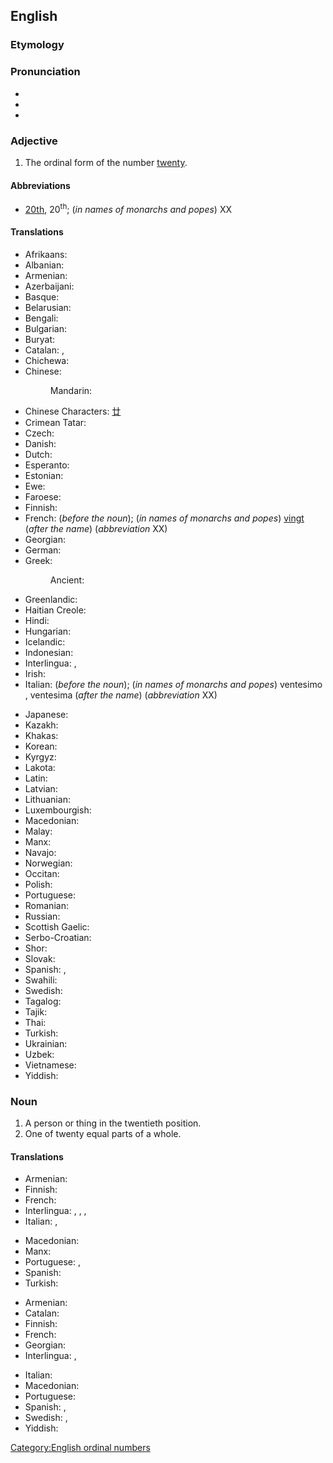 ==English==
{{number box|en|20}}

===Etymology===
{{suffix|en|twenty|eth}}

===Pronunciation===
* {{IPA|/ˈtwɛnti.əθ/|lang=en}}
* {{audio|en-us-twentieth.ogg|Audio (US)|lang=en}}
* {{hyphenation|twen|ti|eth|lang=en}}

===Adjective===
{{en-adj|-}}

# The ordinal form of the number [[twenty]].

====Abbreviations====
* [[20th]], 20<sup>th</sup>; (''in names of monarchs and popes'') XX

====Translations====
{{trans-top-also|ordinal form of twenty|20th}}
* Afrikaans: {{t+|af|twintigste}}
* Albanian: {{t+|sq|njëzetë}}
* Armenian: {{t+|hy|քսաներորդ}}
* Azerbaijani: {{t|az|iyirminci}}
* Basque: {{t|eu|hogeigarren}}
* Belarusian: {{t|be|двацца́ты}}
* Bengali: {{t|bn|বিংশ}}
* Bulgarian: {{t|bg|двадесети|tr=dvadeseti}}
* Buryat: {{t|bua|хоридохи}}
* Catalan: {{t+|ca|vintè}}, {{t|ca|vigèsim}}
* Chichewa: {{t|ny|chamakumi awiri}}
* Chinese:
*: Mandarin: {{t+|cmn|第二十|tr=dì èrshí}}
* Chinese Characters: [[廿]]
* Crimean Tatar: {{t|crh|yigirminci}}
* Czech: {{t+|cs|dvacátý}}
* Danish: {{t+|da|tyvende}}
* Dutch: {{t+|nl|twintigste}}
* Esperanto: {{t|eo|dudeka}}
* Estonian: {{t|et|kahekümnes}}
* Ewe: {{t|ee|blaevelia|n}}
* Faroese: {{t|fo|tjúgundi}}
* Finnish: {{t|fi|kahdeskymmenes}}
* French: {{t+|fr|vingtième}} (''before the noun''); (''in names of monarchs and popes'') [[vingt]] (''after the name'') (''abbreviation'' XX)
* Georgian: {{t|ka|მეოცე}}
* German: {{t+|de|zwanzigste}}
* Greek: {{t+|el|εικοστός}}
*: Ancient: {{t|grc|εἰκοστός}}
* Greenlandic: {{t|kl|tyviat}}
* Haitian Creole: {{t|ht|ventyèm}}
* Hindi: {{t|hi|बिसवां|tr=bisavāṁ}}
* Hungarian: {{t+|hu|huszadik}}
* Icelandic: {{t|is|tuttugasta}}
* Indonesian: {{t|id|keduapuluh}}
* Interlingua: {{t|ia|vintesime}}, {{t|ia|vigesime}}
* Irish: {{t|ga|fichiú}}
* Italian: {{t+|it|ventesimo}} (''before the noun''); (''in names of monarchs and popes'') ventesimo {{g|m}}, ventesima {{g|f}} (''after the name'') (''abbreviation'' XX)
{{trans-mid}}
* Japanese: {{t|ja|第二十|tr=dai nijū}}
* Kazakh: {{t|kk|жиырмасыншы|sc=Cyrl}}
* Khakas: {{t|kjh|чибіргінӌі|sc=Cyrl}}
* Korean: {{t+|ko|스무째}}
* Kyrgyz: {{t+|ky|жыйырманчы|sc=Cyrl}}
* Lakota: {{t|lkt|iwikcemna nuŋpa}}
* Latin: {{t|la|vīcēsimus}}
* Latvian: {{t|lv|divdesmitais}}
* Lithuanian: {{t+|lt|dvidešimtas}}
* Luxembourgish: {{t|lb|zwanzegst}}
* Macedonian: {{t|mk|дваесетти|tr=dváesetti}}
* Malay: {{t|ms|kedua puluh}}
* Manx: {{t|gv|feedoo}}
* Navajo: {{t|nv|naadíín góneʼ}}
* Norwegian: {{t+|no|tjuende}}
* Occitan: {{t|oc|vinten}}
* Polish: {{t+|pl|dwudziesty}}
* Portuguese: {{t+|pt|vigésimo}}
* Romanian: {{t+|ro|douăzecilea}}
* Russian: {{t+|ru|двадца́тый}}
* Scottish Gaelic: {{t|gd|ficheadamh}}
* Serbo-Croatian: {{t+|sh|dvadeseti}}
* Shor: {{t|cjs|чегирбенчи}}
* Slovak: {{t+|sk|dvadsiaty}}
* Spanish: {{t+|es|vigésimo}}, {{t+|es|veinteno}}
* Swahili: {{t+|sw|ishirini}}
* Swedish: {{t+|sv|tjugonde}}
* Tagalog: {{t|tl|ikadalawampu}}
* Tajik: {{t|tg|бистум|sc=Cyrl}}
* Thai: {{t|th|ที่ยี่สิบ}}
* Turkish: {{t+|tr|yirminci}}
* Ukrainian: {{t+|uk|двадця́тий}}
* Uzbek: {{t+|uz|yigirmanchi}}
* Vietnamese: {{t|vi|thứ hai mươi}}
* Yiddish: {{t|yi|צוואַנציקסט}}
{{trans-bottom}}

===Noun===
{{en-noun}}

# A person or thing in the twentieth position.
# One of twenty equal parts of a whole.

====Translations====
{{trans-top|ordinal object}}
* Armenian: {{t+|hy|քսաներորդ}}
* Finnish: {{t|fi|kahdeskymmenes}}
* French: {{t+|fr|vingtième|m|f}}
* Interlingua: {{t|ia|vintesimo|m}}, {{t|ia|vigesimo|m}}, {{t|ia|vintesima|f}}, {{t|ia|vigesima|f}}
* Italian: {{t+|it|ventesimo|m}}, {{t|it|ventesima|f}}
{{trans-mid}}
* Macedonian: {{t|mk|дваесетка|f|tr=dvaésetka}}
* Manx: {{t|gv|yn feedoo|m}}
* Portuguese: {{t+|pt|vigésimo|m}}, {{t|pt|vigésima|f}}
* Spanish: {{t+|es|vigésimo}}
* Turkish: {{t+|tr|yirminci}}
{{trans-bottom}}

{{trans-top|portion of whole}}
* Armenian: {{t+|hy|քսաներորդ}}
* Catalan: {{t+|ca|vintè|m}}
* Finnish: {{t|fi|kahdeskymmenesosa}}
* French: {{t+|fr|vingtième|m}}
* Georgian: {{t|ka|მეოცედი}}
* Interlingua: {{t|ia|vintesimo}}, {{t|ia|vigesimo}}
{{trans-mid}}
* Italian: {{t+|it|ventesimo|m}}
* Macedonian: {{t|mk|дваесеттина|f|tr=dvaeséttina}}
* Portuguese: {{t+|pt|vigésimo|m}}
* Spanish: {{t+|es|veinteavo}}, {{t+|es|vigésimo}}
* Swedish: {{t+|sv|tjugondedel|c}}, {{t+|sv|tjugondel|c}}
* Yiddish: {{t|yi|צוואַנציקסטל|n}}
{{trans-bottom}}

[[Category:English ordinal numbers]]